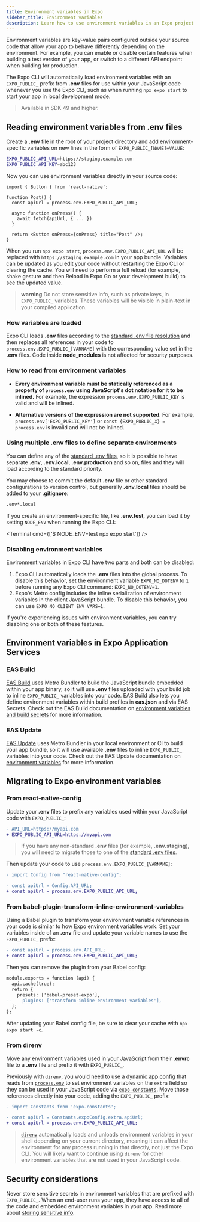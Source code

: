 ```yaml
---
title: Environment variables in Expo
sidebar_title: Environment variables
description: Learn how to use environment variables in an Expo project.
---
```



Environment variables are key-value pairs configured outside your source code that allow your app to behave differently depending on the environment. For example, you can enable or disable certain features when building a test version of your app, or switch to a different API endpoint when building for production.

The Expo CLI will automatically load environment variables with an `EXPO_PUBLIC_` prefix from **.env** files for use within your JavaScript code whenever you use the Expo CLI, such as when running `npx expo start` to start your app in local development mode.

> Available in SDK 49 and higher.

## Reading environment variables from .env files

Create a **.env** file in the root of your project directory and add environment-specific variables on new lines in the form of `EXPO_PUBLIC_[NAME]=VALUE`:

```bash .env
EXPO_PUBLIC_API_URL=https://staging.example.com
EXPO_PUBLIC_API_KEY=abc123
```

Now you can use environment variables directly in your source code:

```tsx
import { Button } from 'react-native';

function Post() {
  const apiUrl = process.env.EXPO_PUBLIC_API_URL;

  async function onPress() {
    await fetch(apiUrl, { ... })
  }

  return <Button onPress={onPress} title="Post" />;
}
```

When you run `npx expo start`, `process.env.EXPO_PUBLIC_API_URL` will be replaced with `https://staging.example.com` in your app bundle. Variables can be updated as you edit your code without restarting the Expo CLI or clearing the cache. You will need to perform a full reload (for example, shake gesture and then Reload in Expo Go or your development build) to see the updated value.

> **warning** Do not store sensitive info, such as private keys, in `EXPO_PUBLIC_` variables. These variables will be visible in plain-text in your compiled application.

### How variables are loaded

Expo CLI loads **.env** files according to the [standard .env file resolution](https://github.com/bkeepers/dotenv/blob/c6e583a/README.md#what-other-env-files-can-i-use) and then replaces all references in your code to `process.env.EXPO_PUBLIC_[VARNAME]` with the corresponding value set in the **.env** files. Code inside **node_modules** is not affected for security purposes.

### How to read from environment variables

- <YesIcon small /> **Every environment variable must be statically referenced as a property of
  `process.env` using JavaScript's dot notation for it to be inlined.** For example, the expression
  `process.env.EXPO_PUBLIC_KEY` is valid and will be inlined.

- <NoIcon small /> **Alternative versions of the expression are not supported**. For example,
  `process.env['EXPO_PUBLIC_KEY']` or `const {EXPO_PUBLIC_X} = process.env` is invalid and will not
  be inlined.

### Using multiple .env files to define separate environments

You can define any of the [standard .env files](https://github.com/bkeepers/dotenv/blob/c6e583a/README.md#what-other-env-files-can-i-use), so it is possible to have separate **.env**, **.env.local**, **.env.production** and so on, files and they will load according to the standard priority.

You may choose to commit the default **.env** file or other standard configurations to version control, but generally **.env.local** files should be added to your **.gitignore**:

```bash .gitignore
.env*.local
```

If you create an environment-specific file, like **.env.test**, you can load it by setting `NODE_ENV` when running the Expo CLI:

<Terminal cmd={['$ NODE_ENV=test npx expo start']} />

### Disabling environment variables

Environment variables in Expo CLI have two parts and both can be disabled:

1. Expo CLI automatically loads the **.env** files into the global process. To disable this behavior, set the environment variable `EXPO_NO_DOTENV` to `1` before running any Expo CLI command: `EXPO_NO_DOTENV=1`.
2. Expo's Metro config includes the inline serialization of environment variables in the client JavaScript bundle. To disable this behavior, you can use `EXPO_NO_CLIENT_ENV_VARS=1`.

If you're experiencing issues with environment variables, you can try disabling one or both of these features.

## Environment variables in Expo Application Services

### EAS Build

[EAS Build](/build/introduction/) uses Metro Bundler to build the JavaScript bundle embedded within your app binary, so it will use **.env** files uploaded with your build job to inline `EXPO_PUBLIC_` variables into your code. EAS Build also lets you define environment variables within build profiles in **eas.json** and via EAS Secrets. Check out the EAS Build documentation on [environment variables and build secrets](/build-reference/variables/) for more information.

### EAS Update

[EAS Update](/eas-update/introduction) uses Metro Bundler in your local environment or CI to build your app bundle, so it will use available **.env** files to inline `EXPO_PUBLIC_` variables into your code. Check out the EAS Update documentation on [environment variables](/eas-update/environment-variables/) for more information.

## Migrating to Expo environment variables

### From react-native-config

Update your **.env** files to prefix any variables used within your JavaScript code with `EXPO_PUBLIC_`:

```diff .env
- API_URL=https://myapi.com
+ EXPO_PUBLIC_API_URL=https://myapi.com
```

> If you have any non-standard **.env** files (for example, **.env.staging**), you will need to migrate those to one of the [standard .env files](https://github.com/bkeepers/dotenv/blob/c6e583a/README.md#what-other-env-files-can-i-use).

Then update your code to use `process.env.EXPO_PUBLIC_[VARNAME]`:

```diff
- import Config from "react-native-config";

- const apiUrl = Config.API_URL;
+ const apiUrl = process.env.EXPO_PUBLIC_API_URL;
```

### From babel-plugin-transform-inline-environment-variables

Using a Babel plugin to transform your environment variable references in your code is similar to how Expo environment variables work. Set your variables inside of an **.env** file and update your variable names to use the `EXPO_PUBLIC_` prefix:

```diff
- const apiUrl = process.env.API_URL;
+ const apiUrl = process.env.EXPO_PUBLIC_API_URL;
```

Then you can remove the plugin from your Babel config:

```diff babel.config.js
module.exports = function (api) {
  api.cache(true);
  return {
    presets: ['babel-preset-expo'],
--    plugins: ['transform-inline-environment-variables'],
  };
};
```

After updating your Babel config file, be sure to clear your cache with `npx expo start -c`.

### From direnv

Move any environment variables used in your JavaScript from their **.envrc** file to a **.env** file and prefix it with `EXPO_PUBLIC_`.

Previously with `direnv`, you would need to use a [dynamic app config](/versions/latest/config/app/#app-config) that reads from [`process.env`](https://nodejs.org/dist/latest/docs/api/process.html#process_process_env) to set environment variables on the `extra` field so they can be used in your JavaScript code via [`expo-constants`](/versions/latest/sdk/constants). Move those references directly into your code, adding the `EXPO_PUBLIC_` prefix:

```diff
- import Constants from 'expo-constants';

- const apiUrl = Constants.expoConfig.extra.apiUrl;
+ const apiUrl = process.env.EXPO_PUBLIC_API_URL;
```

> [`direnv`](https://direnv.net/) automatically loads and unloads environment variables in your shell depending on your current directory, meaning it can affect the environment for any process running in that directly, not just the Expo CLI. You will likely want to continue using `direnv` for other environment variables that are not used in your JavaScript code.

## Security considerations

Never store sensitive secrets in environment variables that are prefixed with `EXPO_PUBLIC_`. When an end-user runs your app, they have access to all of the code and embedded environment variables in your app. Read more about [storing sensitive info](https://reactnative.dev/docs/security#storing-sensitive-info).
